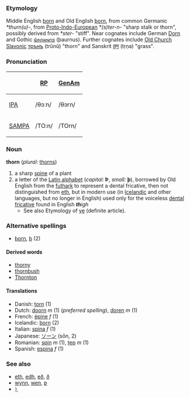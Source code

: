===Etymology===
Middle English [[þorn]] and Old English [[þorn]], from common Germanic ''*thurn(u)-'', from [[Proto-Indo-European]] ''*(s)ter-n-'' "sharp stalk or thorn", possibly derived from ''*ster-'' "stiff".  Near cognates include German [[Dorn]] and Gothic [[𐌸𐌰𐌿𐍂𐌽𐌿𐍃]] (þaurnus).  Further cognates include [[Old Church Slavonic]] [[трънъ]] (trŭnŭ) "thorn" and Sanskrit [[तृण]] (tṛṇa) "grass".

===Pronunciation===
{| border=1 cellpadding=5
!
! [[w:Received Pronunciation|RP]] !! [[GenAm]] 
|-
![[w:IPA|IPA]]  
|  /θɔːn/ || /θɔrn/
|-
! [[w:SAMPA|SAMPA]]
|  /TO:n/ || /TOrn/
|}

===Noun===
'''thorn''' (''plural:'' [[thorns]])
# a sharp [[spine]] of a plant
# a letter of the [[Latin alphabet]] (''capital:'' '''Þ''', ''small:'' '''þ'''), borrowed by Old English from the [[futhark]] to represent a dental fricative, then not distinguished from [[eth]], but in modern use (in [[Icelandic]] and other languages, but no longer in English) used only for the voiceless [[dental]] [[fricative]] found in English '' '''th'''igh''
#* See also Etymology of [[ye]] (definite article).

===Alternative spellings===
*[[þorn]], [[þ]] (2)

====Derived words====
*[[thorny]]
*[[thornbush]]
*[[Thornton]]

====Translations====
*Danish: [[torn]] (1)
*Dutch: [[doorn]] ''m'' (1) (''preferred spelling''), [[doren]] ''m'' (1)
*French: [[épine]] ''f'' (1)
*Icelandic: [[þorn]] (2)
*Italian: [[spina]] ''f'' (1)
*Japanese: [[ソーン]] (sōn, 2)
*Romanian: [[spin]] ''m'' (1), [[ţep]] ''m'' (1)
*Spanish: [[espina]] ''f'' (1)

===See also===
*[[eth]], [[edh]], [[eð]], [[ð]]
*[[wynn]], [[wen]], [[ƿ]]
*[[ᚦ]]